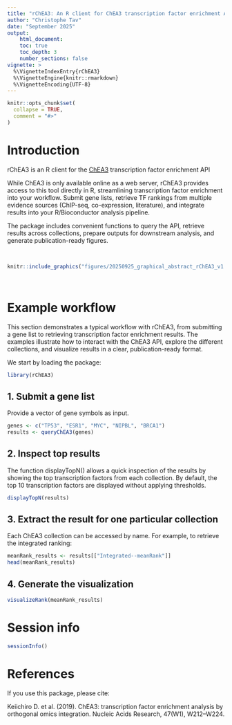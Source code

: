 ```yaml
---
title: "rChEA3: An R client for ChEA3 transcription factor enrichment API"
author: "Christophe Tav"
date: "September 2025"
output:
    html_document:
    toc: true
    toc_depth: 3
    number_sections: false
vignette: >
  %\VignetteIndexEntry{rChEA3}
  %\VignetteEngine{knitr::rmarkdown}
  %\VignetteEncoding{UTF-8}
---
```


```r
knitr::opts_chunk$set(
  collapse = TRUE,
  comment = "#>"
)
```

# Introduction

rChEA3 is an R client for the [ChEA3](https://maayanlab.cloud/chea3/) transcription factor enrichment API

While ChEA3 is only available online as a web server, rChEA3 provides access to this tool directly in R, streamlining transcription factor enrichment into your workflow. Submit gene lists, retrieve TF rankings from multiple evidence sources (ChIP-seq, co-expression, literature), and integrate results into your R/Bioconductor analysis pipeline.

The package includes convenient functions to query the API, retrieve results across collections, prepare outputs for downstream analysis, and generate publication-ready figures.

<br>
```r
knitr::include_graphics("figures/20250925_graphical_abstract_rChEA3_v1.png")
```
<br>

# Example workflow

This section demonstrates a typical workflow with rChEA3, from submitting a gene list to retrieving transcription factor enrichment results. The examples illustrate how to interact with the ChEA3 API, explore the different collections, and visualize results in a clear, publication-ready format.

We start by loading the package:
```r
library(rChEA3)
```

## 1. Submit a gene list

Provide a vector of gene symbols as input.

```r
genes <- c("TP53", "ESR1", "MYC", "NIPBL", "BRCA1")
results <- queryChEA3(genes)
```

## 2. Inspect top results

The function displayTopN() allows a quick inspection of the results by showing the top transcription factors from each collection.
By default, the top 10 transcription factors are displayed without applying thresholds.

```r
displayTopN(results)
```

## 3. Extract the result for one particular collection

Each ChEA3 collection can be accessed by name. For example, to retrieve the integrated ranking:

```r
meanRank_results <- results[["Integrated--meanRank"]]
head(meanRank_results)
```

## 4. Generate the visualization

```r
visualizeRank(meanRank_results)
```

# Session info

```r
sessionInfo()
```

# References

If you use this package, please cite:

Keiichiro D. et al. (2019). ChEA3: transcription factor enrichment analysis by orthogonal omics integration. Nucleic Acids Research, 47(W1), W212–W224.
